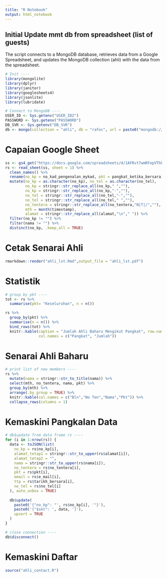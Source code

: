 ```yaml
---
title: "R Notebook"
output: html_notebook
---
```


## Initial Update mmt db from spreadsheet (list of guests)
The script connects to a MongoDB database, retrieves data from a Google Spreadsheet, and updates the MongoDB collection (ahli) with the data from the spreadsheet.

```r
# Init ----
library(mongolite)
library(dplyr)
library(janitor)
library(googlesheets4)
library(jsonlite)
library(lubridate)

# Connect to MongoDB ----
USER_ID <- Sys.getenv("USER_ID2")
PASSWORD <- Sys.getenv("PASSWORD")
DB_SVR <- Sys.getenv("DB_SVR")
db <- mongo(collection = "ahli", db = "rafoc", url = paste0("mongodb://", USER_ID, ":", PASSWORD, "@", DB_SVR))
```
# Capaian Google Sheet

```r
ss <- gs4_get("https://docs.google.com/spreadsheets/d/1AFRvt7wmRFepVThPW3ikItWRWxdSeZz91K9utUqbTS0/edit?resourcekey#gid=621805772")
rs <- read_sheet(ss, sheet = 1) %>% 
  clean_names() %>%
  rename(no_kp = no_kad_pengenalan_mykad, pkt = pangkat_ketika_bersara) %>%
  mutate(no_kp = as.character(no_kp), no_tel = as.character(no_tel),
         no_kp = stringr::str_replace_all(no_kp," ",""),
         no_kp = stringr::str_replace_all(no_kp,"-",""),
         no_tel = stringr::str_replace_all(no_tel,"-",""),
         no_tel = stringr::str_replace_all(no_tel," ",""),
         no_tentera = stringr::str_replace_all(no_tentera,"N|T|/",""),
         mth = month(timestamp),
         alamat = stringr::str_replace_all(alamat,"\n"," ")) %>% 
  filter(no_kp != "") %>% 
  filter(nama != "") %>% 
  distinct(no_kp, .keep_all = TRUE) 
```
# Cetak Senarai Ahli
```r
rmarkdown::render("ahli_lst.Rmd",output_file = "ahli_lst.pdf")
```
# Statistik

```r
# group by pkt ----
tot <- rs %>% 
  summarise(pkt= "Keseluruhan", n = n())

rs %>% 
  group_by(pkt) %>%
  summarise(n = n()) %>%
  bind_rows(tot) %>% 
  knitr::kable(caption = "Jumlah Ahli Baharu Mengikut Pangkat", row.names = TRUE, booktab = TRUE, position = "h",
               col.names = c("Pangkat", "Jumlah"))
```
# Senarai Ahli Baharu

```r
# print list of new members ----
rs %>% 
  mutate(nama = stringr::str_to_title(nama)) %>% 
  select(mth, no_tentera, nama, pkt) %>%
  group_by(mth) %>% 
  arrange(.by_group = TRUE) %>% 
  knitr::kable(col.names = c("Bln","No Ten","Nama","Pkt")) %>% 
  collapse_rows(columns = 1)

```
# Kemaskini Pangkalan Data

```r
# db$update from data frame rs ----
for (i in 1:nrow(rs)) {
  data <- toJSON(list(
    no_kp = rs$no_kp[i],
    alamat_tetap1 = stringr::str_to_upper(rs$alamat[i]),
    alamat_tetap2 = "",
    nama = stringr::str_to_upper(rs$nama[i]),
    no_tentera = rs$no_tentera[i],
    pkt = rs$pkt[i],
    email = rs$e_mail[i],
    ttp = rs$tarikh_bersara[i],
    no_tel = rs$no_tel[i]
  ), auto_unbox = TRUE)
  
  db$update(
    paste0('{"no_kp": "', rs$no_kp[i], '"}'),
    paste0('{"$set": ', data, '}'),
    upsert = TRUE
  )
}

# close connection ----
db$disconnect()
```
# Kemaskini Daftar

```r
source("ahli_contact.R")

```
